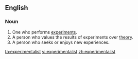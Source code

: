 ==English==

===Noun===
{{en-noun}}

#One who performs [[experiment]]s.
#A person who values the results of experiments over [[theory]].
#A person who seeks or enjoys new experiences.

[[ta:experimentalist]]
[[vi:experimentalist]]
[[zh:experimentalist]]